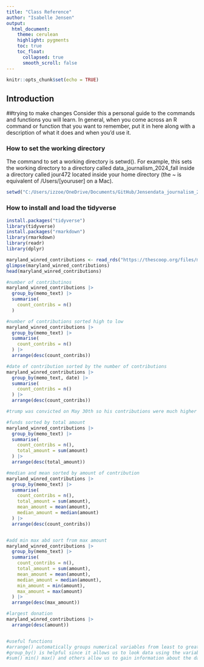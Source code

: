 ```yaml
---
title: "Class Reference"
author: "Isabelle Jensen"
output:
  html_document:
    theme: cerulean
    highlight: pygments
    toc: true
    toc_float:
      collapsed: true
      smooth_scroll: false
---
```


```r
knitr::opts_chunk$set(echo = TRUE)
```

## Introduction
##trying to make changes
Consider this a personal guide to the commands and functions you will learn. In general, when you come across an R command or function that you want to remember, put it in here along with a description of what it does and when you'd use it.

### How to set the working directory

The command to set a working directory is setwd(). For example, this sets the working directory to a directory called data_journalism_2024_fall inside a directory called jour472 located inside your home directory (the ~ is equivalent of /Users/[youruser] on a Mac).

```r
setwd("C:/Users/izzoe/OneDrive/Documents/GitHub/Jensendata_journalism_2024_fall")

```

### How to install and load the tidyverse

```r
install.packages("tidyverse")
library(tidyverse)
install.packages("rmarkdown")
library(rmarkdown)
library(readr)
library(dplyr)
```


```r
maryland_winred_contributions <- read_rds("https://thescoop.org/files/maryland_winred.rds")
glimpse(maryland_winred_contributions)
head(maryland_winred_contributions)

#number of contributinos
maryland_winred_contributions |>
  group_by(memo_text) |>
  summarise(
    count_contribs = n()
  )

#number of contributions sorted high to low
maryland_winred_contributions |>
  group_by(memo_text) |>
  summarise(
    count_contribs = n()
  ) |>
  arrange(desc(count_contribs))

#date of contribution sorted by the number of contributions
maryland_winred_contributions |>
  group_by(memo_text, date) |>
  summarise(
    count_contribs = n()
  ) |>
  arrange(desc(count_contribs))

#trump was convicted on May 30th so his contributions were much higher than usually on May 30th and May 31st

#funds sorted by total amount
maryland_winred_contributions |>
  group_by(memo_text) |>
  summarise(
    count_contribs = n(),
    total_amount = sum(amount)
  ) |>
  arrange(desc(total_amount))

#median and mean sorted by amount of contribution
maryland_winred_contributions |>
  group_by(memo_text) |>
  summarise(
    count_contribs = n(),
    total_amount = sum(amount),
    mean_amount = mean(amount),
    median_amount = median(amount)
  ) |>
  arrange(desc(count_contribs))


#add min max abd sort from max amount
maryland_winred_contributions |>
  group_by(memo_text) |>
  summarise(
    count_contribs = n(),
    total_amount = sum(amount),
    mean_amount = mean(amount),
    median_amount = median(amount),
    min_amount = min(amount),
    max_amount = max(amount)
  ) |>
  arrange(desc(max_amount))

#largest donation
maryland_winred_contributions |>
  arrange(desc(amount))


#useful functions
#arrange() automatically groups numerical variables from least to greatest but using desc() function allows for greatest to least
#group_by() is helpful since it allows us to look data using the variable of interest and will be helpful for graphing
#sum() min() max() and others allow us to gain information about the data without having to ask about each input or group separately
```

